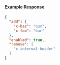 
#### Example Response

```json
{
  "add": {
    "x-baz": "qux",
    "x-foo": "bar"
  },
  "enabled": true,
  "remove": [
    "x-internal-header"
  ]
}
```

